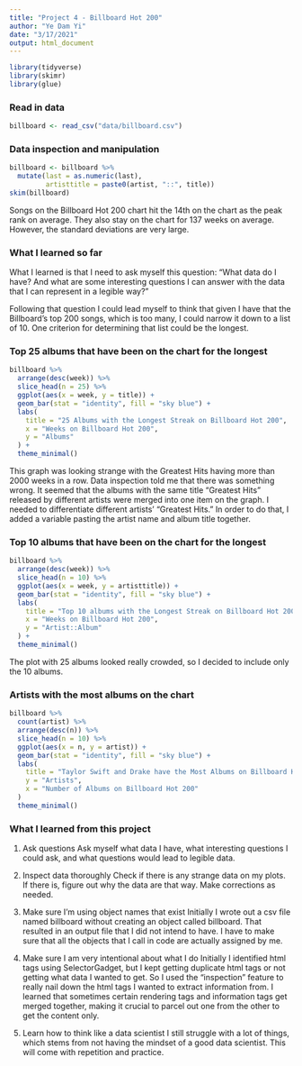 ```yaml
---
title: "Project 4 - Billboard Hot 200"
author: "Ye Dam Yi"
date: "3/17/2021"
output: html_document
---
```

```r
library(tidyverse) 
library(skimr)
library(glue)
```

### Read in data
```R
billboard <- read_csv("data/billboard.csv")
```

### Data inspection and manipulation
```r
billboard <- billboard %>% 
  mutate(last = as.numeric(last),
         artisttitle = paste0(artist, "::", title))
skim(billboard)


```


Songs on the Billboard Hot 200 chart hit the 14th on the chart as the peak rank on average. They also stay on the chart for 137 weeks on average. However, the standard deviations are very large.

### What I learned so far
What I learned is that I need to ask myself this question: "What data do I have? And what are some interesting questions I can answer with the data that I can represent in a legible way?"

Following that question I could lead myself to think that given I have that the Billboard's top 200 songs, which is too many, I could narrow it down to a list of 10. One criterion for determining that list could be the longest. 

### Top 25 albums that have been on the chart for the longest
```r
billboard %>% 
  arrange(desc(week)) %>% 
  slice_head(n = 25) %>% 
  ggplot(aes(x = week, y = title)) +
  geom_bar(stat = "identity", fill = "sky blue") +
  labs(
    title = "25 Albums with the Longest Streak on Billboard Hot 200",
    x = "Weeks on Billboard Hot 200",
    y = "Albums"
  ) +
  theme_minimal()
```


This graph was looking strange with the Greatest Hits having more than 2000 weeks in a row. Data inspection told me that there was something wrong. It seemed that the albums with the same title "Greatest Hits" released by different artists were merged into one item on the graph. I needed to differentiate different artists' "Greatest Hits." In order to do that, I added a variable pasting the artist name and album title together. 


### Top 10 albums that have been on the chart for the longest
```r

billboard %>% 
  arrange(desc(week)) %>% 
  slice_head(n = 10) %>% 
  ggplot(aes(x = week, y = artisttitle)) +
  geom_bar(stat = "identity", fill = "sky blue") +
  labs(
    title = "Top 10 albums with the Longest Streak on Billboard Hot 200",
    x = "Weeks on Billboard Hot 200",
    y = "Artist::Album"
  ) +
  theme_minimal()

```


The plot with 25 albums looked really crowded, so I decided to include only the 10 albums.


### Artists with the most albums on the chart
```r
billboard %>% 
  count(artist) %>% 
  arrange(desc(n)) %>% 
  slice_head(n = 10) %>% 
  ggplot(aes(x = n, y = artist)) +
  geom_bar(stat = "identity", fill = "sky blue") +
  labs(
    title = "Taylor Swift and Drake have the Most Albums on Billboard Hot 200",
    y = "Artists",
    x = "Number of Albums on Billboard Hot 200"
  )
  theme_minimal()  
```



### What I learned from this project
1. Ask questions
Ask myself what data I have, what interesting questions I could ask, and what questions would lead to legible data. 

2. Inspect data thoroughly
Check if there is any strange data on my plots. If there is, figure out why the data are that way. Make corrections as needed.

3. Make sure I'm using object names that exist
Initially I wrote out a csv file named billboard without creating an object called billboard. That resulted in an output file that I did not intend to have. I have to make sure that all the objects that I call in code are actually assigned by me. 

4. Make sure I am very intentional about what I do
Initially I identified html tags using SelectorGadget, but I kept getting duplicate html tags or not getting what data I wanted to get. So I used the "inspection" feature to really nail down the html tags I wanted to extract information from. I learned that sometimes certain rendering tags and information tags get merged together, making it crucial to parcel out one from the other to get the content only. 

5. Learn how to think like a data scientist
I still struggle with a lot of things, which stems from not having the mindset of a good data scientist. This will come with repetition and practice. 

